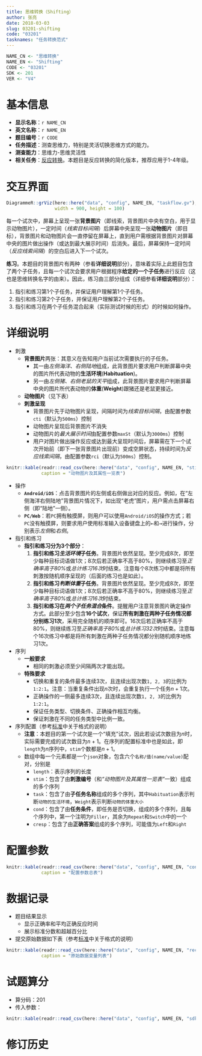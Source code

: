 ```yaml
---
title: 思维转换（Shifting）
author: 张亮
date: 2018-03-03
slug: 03201-shifting
code: "03201"
tasknames: "任务转换范式"
---
```


```r
NAME_CN <- "思维转换"
NAME_EN <- "Shifting"
CODE <- "03201"
SDK <- 201
VER <- "V4"
```

# 基本信息

* **显示名称**：`r NAME_CN`
* **英文名称**：`r NAME_EN`
* **题目编号**：`r CODE`
* **任务描述**：测查思维力，特别是灵活切换思维方式的能力。
* **测查能力**：思维力-思维灵活性
* **相关任务**：[反应转换](`r blogdown::shortcode("relref", "03202_Shifting2.html")`)。本题目是反应转换的简化版本，推荐应用于1-4年级。

# 交互界面

```r
DiagrammeR::grViz(here::here("data", "config", NAME_EN, "taskflow.gv"),
                  width = 900, height = 100)
```

每一个试次中，屏幕上呈现一张**背景图片**（即线索，背景图片中央有空白，用于显示动物图片），一定时间（*线索目标间隔*）后屏幕中央呈现一张**动物图片**（即目标），背景图片和动物图片会一直停留在屏幕上，直到用户需根据背景图片对屏幕中央的图片做出操作（或达到最大展示时间）后消失。最后，屏幕保持一定时间（*反应线索间隔*）的空白后进入下一个试次。

**练习**。本题目的背景图片有两种（参看**详细说明**部分），意味着实际上此题目包含了两个子任务，且每一个试次会要求用户根据程序**给定的一个子任务**进行反应（这也是思维转换名字的由来）。因此，练习由三部分组成（详细参看**详细说明**部分）：

1. 指引和练习第1个子任务，并保证用户理解第1个子任务。
1. 指引和练习第2个子任务，并保证用户理解第2个子任务。
1. 指引和练习在两个子任务混合起来（实际测试时候的形式）的时候如何操作。

# 详细说明

* 刺激
    + **背景图片**两张：其意义在告知用户当前试次需要执行的子任务。
        - 其一由*左侧海洋、右侧陆地*组成，此背景图片要求用户判断屏幕中央的图片所代表动物的**生活环境**(**Habituation**)。
        - 另一由*左侧猪、右侧老鼠的天平*组成，此背景图片要求用户判断屏幕中央的图片所代表动物的**体重**(**Weight**)跟猪还是老鼠更接近。
    + **动物图片**（见下表）
    + **刺激呈现**
        - 背景图片先于动物图片呈现，间隔时间为*线索目标间隔*，由配置参数`cti`（默认为`500ms`）控制
        - 动物图片呈现后背景图片不消失
        - 动物图片的*最大展示时间*由配置参数`maxSt`（默认为`3000ms`）控制
        - 用户对图片做出操作反应或达到最大呈现时间后，屏幕需在下一个试次开始前（即下一张背景图片出现前）变成空屏状态，持续时间为*反应线索间隔*，由配置参数`rci`（默认为`500ms`）控制。

```r
knitr::kable(readr::read_csv(here::here("data", "config", NAME_EN, "stimuli.csv")),
             caption = "动物图片及其属性一览表")
```

* 操作
    + **`Android/iOS`**：点击背景图片的左侧或右侧做出对应的反应。例如，在“左侧海洋右侧陆地”背景图片情况下，如出现“老虎”图片，用户需点击屏幕右侧（即“陆地”一侧）。
    + **`PC/Web`**：若`PC`拥有触摸屏，则用户可以使用`Android/iOS`的操作方式；若`PC`没有触摸屏，则要求用户使用标准输入设备键盘上的<kbd>&larr;</kbd>和<kbd>&rarr;</kbd>进行操作，分别表示*左侧*和*右侧*。

* 指引和练习
    + **指引和练习分为3个部分**：
        1. **指引和练习*生活环境*子任务**。背景图片依然呈现。至少完成8次，即至少每种目标词语做1次；8次后若正确率不高于80%，则继续练习至*正确率高于80%*或*总计练习16次*时结束。注意每个8次练习中都是将所有刺激按随机顺序呈现的（后面的练习也是如此）。
        1. **指引和练习*判断体重*子任务**。背景图片依然呈现。至少完成8次，即至少每种目标词语做1次；8次后若正确率不高于80%，则继续练习至*正确率高于80%*或*总计练习16次*时结束。
        1. **指引和练习在*两个子任务混合*条件**。提醒用户注意背景图片确定操作方式。此部分至少包含**16个试次**，保证**所有刺激在两种子任务情况都分别练习1次**，采用完全随机的顺序即可。16次后若正确率不高于80%，则继续练习至*正确率高于80%*或*总计练习32次*时结束。注意每个16次练习中都是将所有刺激在两种子任务情况都分别随机顺序地练习1次。

* 序列
    + **一般要求**
        - 相同的刺激必须至少间隔两次才能出现。
    + **特殊要求**
        - 切换和重复的条件最多连续3次，且连续出现次数`1, 2, 3`的比例为`1:2:1`。注意：当重复条件出现$n$次时，会重复执行一个任务$n + 1$次。
        - 正确操作的一侧最多连续3次，且连续出现次数`1, 2, 3`的比例为`1:2:1`。
        - 保证任务类型、切换条件、正确操作相互均衡。
        - 保证刺激在不同的任务类型中比例一致。

* 序列配置（参考[标准](`r blogdown::shortcode("relref", "standard.html")`)中关于格式的说明）
    + **注意**：本题目的第一个试次是一个“填充”试次，因此若设试次数目为$n$时，实际需要完成的试次数目为$n + 1$。在序列的配置标准中也是如此，即`length`为$n$序列中，`stim`个数都是$n + 1$。
    + 数组中每一个元素都是一个`json`对象，包含六个`名称/值(name/value)`配对，分别是
        - `length`：表示序列的长度
        - `stim`：包含了由**刺激编号**（和*“动物图片及其属性一览表”*一致）组成的多个序列
        - `task`：包含了由**子任务名称**组成的多个序列，其中`Habituation`表示判断`动物的生活环境`，`Weight`表示判断`动物的体重大小`
        - `cond`：包含了由**任务条件**，即任务是否切换，组成的多个序列，且每个序列中，第一个注明为`Filler`，其余为`Repeat`和`Switch`中的一个
        - `cresp`：包含了由**正确答案**组成的多个序列，可能值为`Left`和`Right`

# 配置参数

```r
knitr::kable(readr::read_csv(here::here("data", "config", NAME_EN, "configs.csv")),
             caption = "配置参数总表")
```

# 数据记录

* 题目结果显示
    + 显示正确率和平均正确反应时间
    + 展示标准分数和超越百分比
* 提交原始数据如下表（参考[标准](`r blogdown::shortcode("relref", "standard.html")`)中关于格式的说明）

```r
knitr::kable(readr::read_csv(here::here("data", "config", NAME_EN, "recs.csv")),
             caption = "原始数据变量列表")
```

# 试题算分

* 算分码：201
* 传入参数：

```r
knitr::kable(readr::read_csv(here::here("data", "config", NAME_EN, "sdk.csv")))
```

# 修订历史
